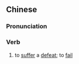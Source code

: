 {{also|落败}}
==Chinese==
{{zh-forms|s=落败}}

===Pronunciation===
{{zh-pron
|m=luòbài
|c=lok6 baai6
|mn=lo̍k-pāi
|cat=v
}}

===Verb===
{{zh-verb}}

# to [[suffer]] a [[defeat]]; to [[fail]]